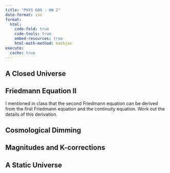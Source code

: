 ```yaml
---
title: "PHYS 600 : HW 2"
date-format: iso
format:
  html:
    code-fold: true
    code-tools: true
    embed-resources: true
    html-math-method: mathjax
execute: 
  cache: true
---
```


## A Closed Universe


## Friedmann Equation II

I mentioned in class that the second Friedmann equation 
can be derived from the first Friedmann equation and the continuity equation.
Work out the details of this derivation.


## Cosmological Dimming


## Magnitudes and K-corrections



## A Static Universe